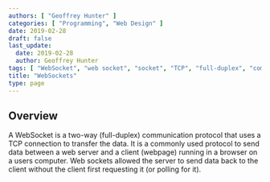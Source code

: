 ```yaml
---
authors: [ "Geoffrey Hunter" ]
categories: [ "Programming", "Web Design" ]
date: 2019-02-28
draft: false
last_update:
  date: 2019-02-28
  author: Geoffrey Hunter
tags: [ "WebSocket", "web socket", "socket", "TCP", "full-duplex", "communication", "protocol" ]
title: "WebSockets"
type: page
---
```


## Overview

A WebSocket is a two-way (full-duplex) communication protocol that uses a TCP connection to transfer the data. It is a commonly used protocol to send data between a web server and a client (webpage) running in a browser on a users computer. Web sockets allowed the server to send data back to the client without the client first requesting it (or polling for it).

